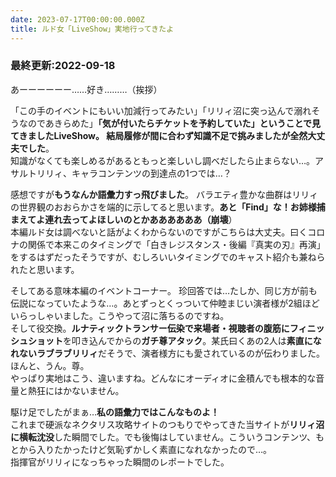 ```yaml
---
date: 2023-07-17T00:00:00.000Z
title: ルド女「LiveShow」実地行ってきたよ
---
```


### 最終更新:2022-09-18

あーーーーーー……好き………（挨拶）

「この手のイベントにもいい加減行ってみたい」「リリィ沼に突っ込んで溺れそうなのであきらめた」**「気が付いたらチケットを予約していた」ということで見てきましたLiveShow。 結局履修が間に合わず知識不足で挑みましたが全然大丈夫でした**。\
知識がなくても楽しめるがあるともっと楽しいし調べだしたら止まらない…。アサルトリリィ、キャラコンテンツの到達点の1つでは…？

感想ですが**もうなんか語彙力すっ飛びました**。 バラエティ豊かな曲群はリリィの世界観のおおらかさを端的に示してると思います。**あと「Find」な！お姉様捕まえてよ連れ去ってよほしいのとかああああああ（崩壊**） \
本編ルド女は調べないと話がよくわからないのですがこちらは大丈夫。曰くコロナの関係で本来このタイミングで「白きレジスタンス・後編『真実の刃』再演」をするはずだったそうですが、むしろいいタイミングでのキャスト紹介も兼ねられたと思います。

そしてある意味本編のイベントコーナー。 珍回答では…たしか、同じ方が前も伝説になっていたような…。あとずっとくっついて仲睦まじい演者様が2組ほどいらっしゃいました。こうやって沼に落ちるのですね。\
そして役交換。**ルナティックトランサー伝染で来場者・視聴者の腹筋にフィニッシュショット**を叩き込んでからの**ガチ尊アタック**。某氏曰くあの2人は**素直になれないラブラブリリィ**だそうで、演者様方にも愛されているのが伝わりました。ほんと、うん。尊。\
やっぱり実地はこう、違いますね。どんなにオーディオに金積んでも根本的な音量と熱狂にはかないません。

駆け足でしたがまぁ…**私の語彙力ではこんなものよ！**\
これまで硬派なネクタリス攻略サイトのつもりでやってきた当サイトが**リリィ沼に横転沈没**した瞬間でした。でも後悔はしていません。こういうコンテンツ、もとから入りたかったけど気恥ずかしく素直になれなかったので…。\
指揮官がリリィになっちゃった瞬間のレポートでした。
